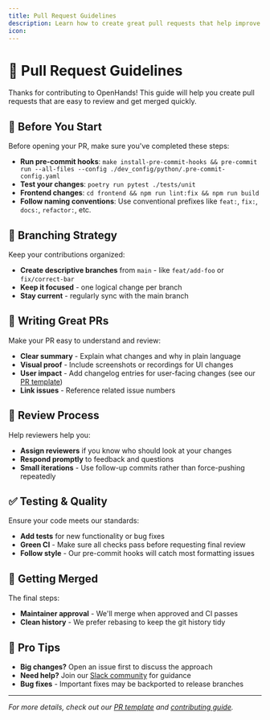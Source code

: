 ```yaml
---
title: Pull Request Guidelines
description: Learn how to create great pull requests that help improve OpenHands
icon:
---
```


# 🔄 Pull Request Guidelines

Thanks for contributing to OpenHands! This guide will help you create pull requests that are easy to review and get merged quickly.

## 🚀 Before You Start

Before opening your PR, make sure you've completed these steps:

- **Run pre-commit hooks**: `make install-pre-commit-hooks && pre-commit run --all-files --config ./dev_config/python/.pre-commit-config.yaml`
- **Test your changes**: `poetry run pytest ./tests/unit`
- **Frontend changes**: `cd frontend && npm run lint:fix && npm run build`
- **Follow naming conventions**: Use conventional prefixes like `feat:`, `fix:`, `docs:`, `refactor:`, etc.

## 🌿 Branching Strategy

Keep your contributions organized:

- **Create descriptive branches** from `main` - like `feat/add-foo` or `fix/correct-bar`
- **Keep it focused** - one logical change per branch
- **Stay current** - regularly sync with the main branch

## 📝 Writing Great PRs

Make your PR easy to understand and review:

- **Clear summary** - Explain what changes and why in plain language
- **Visual proof** - Include screenshots or recordings for UI changes
- **User impact** - Add changelog entries for user-facing changes (see our [PR template](https://github.com/All-Hands-AI/OpenHands/blob/main/.github/pull_request_template.md))
- **Link issues** - Reference related issue numbers

## 👀 Review Process

Help reviewers help you:

- **Assign reviewers** if you know who should look at your changes
- **Respond promptly** to feedback and questions
- **Small iterations** - Use follow-up commits rather than force-pushing repeatedly

## ✅ Testing & Quality

Ensure your code meets our standards:

- **Add tests** for new functionality or bug fixes
- **Green CI** - Make sure all checks pass before requesting final review
- **Follow style** - Our pre-commit hooks will catch most formatting issues

## 🎯 Getting Merged

The final steps:

- **Maintainer approval** - We'll merge when approved and CI passes
- **Clean history** - We prefer rebasing to keep the git history tidy

## 🔧 Pro Tips

- **Big changes?** Open an issue first to discuss the approach
- **Need help?** Join our [Slack community](https://dub.sh/openhands) for guidance
- **Bug fixes** - Important fixes may be backported to release branches

---

*For more details, check out our [PR template](https://github.com/All-Hands-AI/OpenHands/blob/main/.github/pull_request_template.md) and [contributing guide](https://github.com/All-Hands-AI/OpenHands/blob/main/CONTRIBUTING.md).*
